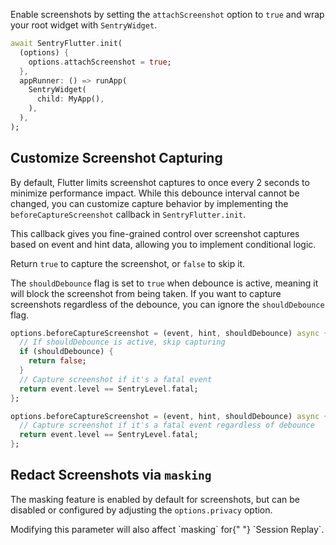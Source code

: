 Enable screenshots by setting the `attachScreenshot` option to `true` and wrap your root widget with `SentryWidget`.

```dart {3, 6-8}
await SentryFlutter.init(
  (options) {
    options.attachScreenshot = true;
  },
  appRunner: () => runApp(
    SentryWidget(
      child: MyApp(),
    ),
  ),
);
```

## Customize Screenshot Capturing

By default, Flutter limits screenshot captures to once every 2 seconds to minimize performance impact. While this debounce interval cannot be changed, you can customize capture behavior by implementing the `beforeCaptureScreenshot` callback in `SentryFlutter.init`.

This callback gives you fine-grained control over screenshot captures based on event and hint data, allowing you to implement conditional logic.

Return `true` to capture the screenshot, or `false` to skip it.

<Alert>

The `shouldDebounce` flag is set to `true` when debounce is active, meaning it will block the screenshot from being taken.
If you want to capture screenshots regardless of the debounce, you can ignore the `shouldDebounce` flag.

</Alert>

```dart {tabTitle: Respect debounce}
options.beforeCaptureScreenshot = (event, hint, shouldDebounce) async {
  // If shouldDebounce is active, skip capturing
  if (shouldDebounce) {
    return false;
  }
  // Capture screenshot if it's a fatal event
  return event.level == SentryLevel.fatal;
};
```

```dart {tabTitle: Ignore debounce}
options.beforeCaptureScreenshot = (event, hint, shouldDebounce) async {
  // Capture screenshot if it's a fatal event regardless of debounce
  return event.level == SentryLevel.fatal;
};
```

## Redact Screenshots via `masking`

The masking feature is enabled by default for screenshots, but can be disabled or configured by adjusting the `options.privacy` option.

<Alert level="warning">
  Modifying this parameter will also affect `masking` for{" "}
  <PlatformLink to="/session-replay/">`Session Replay`</PlatformLink>.
</Alert>

<PlatformContent includePath="replay/privacy-configuration" />
